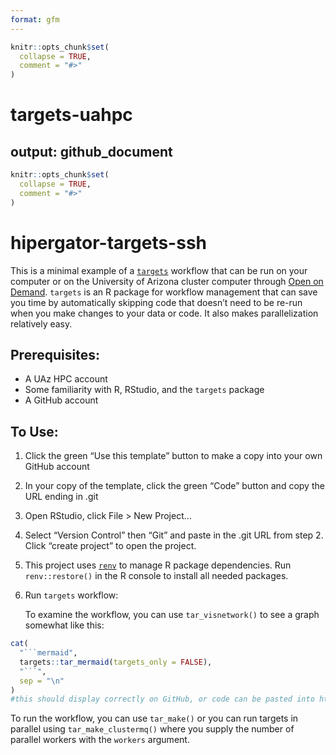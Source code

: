 ```yaml
---
format: gfm
---
```


<!-- README.md is generated from README.Qmd. Please edit that file -->

```r
knitr::opts_chunk$set(
  collapse = TRUE,
  comment = "#>"
)
```

# targets-uahpc

<!-- badges: start -->
<!-- badges: end -->


output: github_document
---

<!-- README.md is generated from README.Rmd. Please edit that file -->

```r
knitr::opts_chunk$set(
  collapse = TRUE,
  comment = "#>"
)
```

# hipergator-targets-ssh

<!-- badges: start -->

<!-- badges: end -->

This is a minimal example of a [`targets`](https://docs.ropensci.org/targets/) workflow that can be run on your computer or on the University of Arizona cluster computer through [Open on Demand](https://ood.hpc.arizona.edu/).  `targets` is an R package for workflow management that can save you time by automatically skipping code that doesn't need to be re-run when you make changes to your data or code.  It also makes parallelization relatively easy.

## Prerequisites:

- A UAz HPC account
- Some familiarity with R, RStudio, and the `targets` package
- A GitHub account

## To Use:

1.  Click the green "Use this template" button to make a copy into your own GitHub account

2.  In your copy of the template, click the green "Code" button and copy the URL ending in .git

3.  Open RStudio, click File > New Project...

4.  Select "Version Control" then "Git" and paste in the .git URL from step 2. Click "create project" to open the project.

5.  This project uses [`renv`](https://rstudio.github.io/renv/articles/renv.html) to manage R package dependencies. Run `renv::restore()` in the R console to install all needed packages.

6. Run `targets` workflow:
    
    To examine the workflow, you can use `tar_visnetwork()` to see a graph somewhat like this:
    
```r
cat(
  "```mermaid",
  targets::tar_mermaid(targets_only = FALSE),
  "```",
  sep = "\n"
)
#this should display correctly on GitHub, or code can be pasted into https://mermaid.live
```

   To run the workflow, you can use `tar_make()` or you can run targets in parallel using `tar_make_clustermq()` where you supply the number of parallel workers with the `workers` argument.
